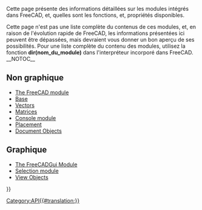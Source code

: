 <languages/>
{{VeryImportantMessage|(octobre 2019) Ne pas éditer cette page. L'information est incomplète et obsolète. Pour la dernière API, voir la [https://www.freecadweb.org/api documentation de l'API générée automatiquement], ou générez la documentation vous-même, voir [[Source documentation/fr|Documentation du code source]].}}

Cette page présente des informations détaillées sur les modules intégrés dans FreeCAD, et, quelles sont les fonctions, et, propriétés disponibles.

Cette page n'est pas une liste complète du contenus de ces modules, et, en raison de l'évolution rapide de FreeCAD, les informations présentées ici peuvent être dépassées, mais devraient vous donner un bon aperçu de ses possibilités. Pour une liste complète du contenu des modules, utilisez la fonction '''dir(nom_du_module)''' dans l'interpréteur incorporé dans FreeCAD.
__NOTOC__

<span id="Non_graphical"></span>
== Non graphique ==

* [[FreeCAD_API|The FreeCAD module]]
* [[Base_API|Base]]
* [[Vector_API|Vectors]] 
* [[Matrix_API|Matrices]]
* [[Console_API|Console module]]
* [[Placement_API|Placement]]
* [[Object_API|Document Objects]]

<span id="Graphical"></span>
== Graphique ==

* [[FreeCADGui_API|The FreeCADGui Module]]
* [[Selection_API|Selection module]]
* [[ViewObject_API|View Objects]]

{{Powerdocnavi{{#translation:}}}}
[[Category:API{{#translation:}}]]
{{clear}}